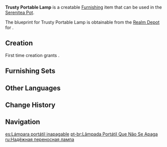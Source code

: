 {{Furnishing Infobox
|id             = 363101
|image          = Item Trusty Portable Lamp.png
|category       = Ornaments
|subcategory    = Lighting
|quality        = 3
|adeptal_energy = 60
|load           = 85
|reduced_load   = 64
|description    = A light and practical lamp that gives off a warm light and shines for a long time, but which also attracts the curiosity of the children.<br />No thanks to the [[Kaeya|Cavalry Captain]]'s jests, a rather morbid children's tale exists in Mondstadt concerning these lamps. The nuns have had to explain to the kids that no, these lanterns do not contain the imprisoned souls of [[Wildlife#Fireflies|fireflies]].
|mention        = Kaeya
|blueprint      = Realm Depot
}}
'''Trusty Portable Lamp''' is a creatable [[Furnishing]] item that can be used in the [[Serenitea Pot]].

The blueprint for Trusty Portable Lamp is obtainable from the [[Realm Depot]] for {{Item|Realm Currency|24|x=160}}.

==Creation==
First time creation grants {{Item|Trust|24|x=60}}.
{{Recipe
|type = Creation
|time = 14h
|Iron Chunk = 8
|sort = Iron Chunk
}}

==Furnishing Sets==
{{Craft Usage}}

==Other Languages==
{{Other Languages
|default_hidden = 1
|en      = Trusty Portable Lamp
|zhs     = 恒亮不熄的提灯
|zhs_rm  = Héngliàngbùxī de Tí​dēng
|zht     = 恆亮不熄的提燈
|zht_rm  = Héngliàngbùxī de Tí​dēng
|ja      = 光り続く提灯
|ja_rm   = Hikaritsuzuku Chouchin
|ko      = 꺼지지 않는 휴대용 등불
|ko_rm   = Kkeojiji Anneun Hyudaeyong Deungbul
|es      = Lámpara portátil inapagable
|fr      = Lanterne constamment allumée
|ru      = Надёжная переносная лампа
|th      = โคมที่ไม่เคยมอดดับ
|th_rm   = 
|vi      = Đèn Treo Ánh Sáng Bất Tận
|de      = Zuverlässige tragbare Lampe
|id      = Lentera yang Tidak Pernah Padam
|pt      = Lâmpada Portátil Que Não Se Apaga
|tr      = Sönmeyen Taşınabilir Lamba
|it      = Lampada perpetua portatile
}}

==Change History==
{{Change History|1.5}}

==Navigation==
{{Furnishing Navbox|interior}}

[[es:Lámpara portátil inapagable]]
[[pt-br:Lâmpada Portátil Que Não Se Apaga]]
[[ru:Надёжная переносная лампа]]